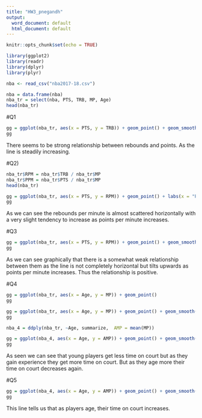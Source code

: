 ```yaml
---
title: "HW3_pnegandh"
output:
  word_document: default
  html_document: default
---
```


```r
knitr::opts_chunk$set(echo = TRUE)
```



```r
library(ggplot2)
library(readr)
library(dplyr)
library(plyr)
```


```r
nba <- read_csv("nba2017-18.csv")
```


```r
nba = data.frame(nba)
nba_tr = select(nba, PTS, TRB, MP, Age)
head(nba_tr)
```

#Q1

```r
gg = ggplot(nba_tr, aes(x = PTS, y = TRB)) + geom_point() + geom_smooth(method = "lm", se = FALSE) + labs(x = "Points", y = "Rebounds", title = "Rebounds as a function of Points")
gg
```

There seems to be strong relationship between rebounds and points. As the line is steadily increasing. 


#Q2)

```r
nba_tr$RPM = nba_tr$TRB / nba_tr$MP
nba_tr$PPM = nba_tr$PTS / nba_tr$MP
head(nba_tr)
```

```r
gg = ggplot(nba_tr, aes(x = PTS, y = RPM)) + geom_point() + labs(x = "Points per minute", y = "Rebounds per minute", title = "Rebounds per minute vs Points per minute")
gg
```

As we can see the rebounds per minute is almost scattered horizontally with a very slight tendency to increase as points per minute increases.

#Q3

```r
gg = ggplot(nba_tr, aes(x = PTS, y = RPM)) + geom_point() + geom_smooth(method = "lm", se = FALSE) + labs(x = "Points per minute", y = "Rebounds per minute", title = "Rebounds per minute vs of Points per minute")
gg
```

As we can see graphically that there is a somewhat weak relationship between them as the line is not completely horizontal but tilts upwards as points per minute increases. Thus the relationship is positive. 

#Q4

```r
gg = ggplot(nba_tr, aes(x = Age, y = MP)) + geom_point()
gg
```

```r
gg = ggplot(nba_tr, aes(x = Age, y = MP)) + geom_point() + geom_smooth(method = "loess", se = FALSE)
gg
```

```r
nba_4 = ddply(nba_tr, ~Age, summarize,  AMP = mean(MP))
```


```r
gg = ggplot(nba_4, aes(x = Age, y = AMP)) + geom_point() + geom_smooth(method = "loess", se = FALSE)
gg
```

As seen we can see that young players get less time on court but as they gain experience they get more time on court. But as they age more their time on court decreases again.

#Q5

```r
gg = ggplot(nba_4, aes(x = Age, y = AMP)) + geom_point() + geom_smooth(method = "lm", se = FALSE)
gg
```

This line tells us that as players age, their time on court increases. 


